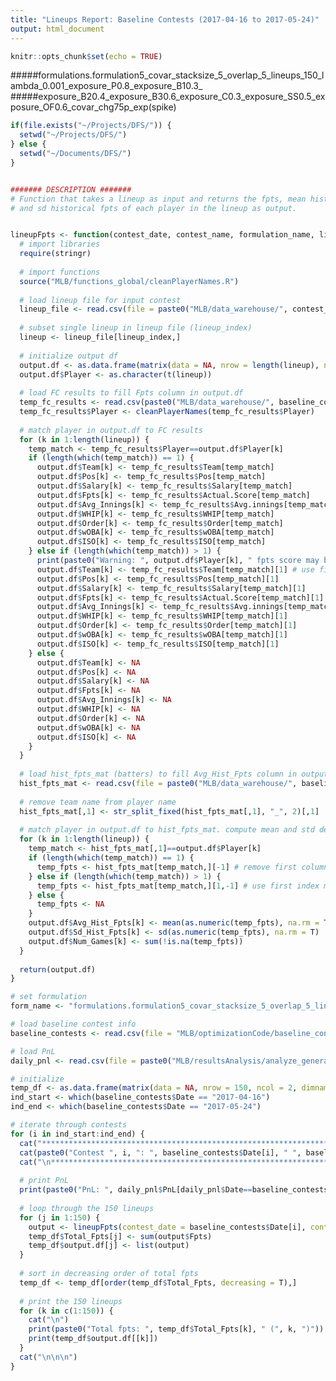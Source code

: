 ```yaml
---
title: "Lineups Report: Baseline Contests (2017-04-16 to 2017-05-24)"
output: html_document
---
```


```r
knitr::opts_chunk$set(echo = TRUE)
```


#####formulations.formulation5_covar_stacksize_5_overlap_5_lineups_150_lambda_0.001_exposure_P0.8_exposure_B10.3_
#####exposure_B20.4_exposure_B30.6_exposure_C0.3_exposure_SS0.5_exposure_OF0.6_covar_chg75p_exp(spike)


```r
if(file.exists("~/Projects/DFS/")) {
  setwd("~/Projects/DFS/")
} else {
  setwd("~/Documents/DFS/")
}


####### DESCRIPTION #######
# Function that takes a lineup as input and returns the fpts, mean historical fpts,
# and sd historical fpts of each player in the lineup as output.


lineupFpts <- function(contest_date, contest_name, formulation_name, lineup_index) {
  # import libraries
  require(stringr)
  
  # import functions
  source("MLB/functions_global/cleanPlayerNames.R") 
  
  # load lineup file for input contest
  lineup_file <- read.csv(file = paste0("MLB/data_warehouse/", contest_date, "/", contest_name, "/lineups/", formulation_name, ".csv"), stringsAsFactors = F, header = T)
  
  # subset single lineup in lineup file (lineup_index)
  lineup <- lineup_file[lineup_index,]
  
  # initialize output df
  output.df <- as.data.frame(matrix(data = NA, nrow = length(lineup), ncol = 13, dimnames = list(NULL, c("Player", "Team", "Pos", "Salary", "Fpts", "Avg_Hist_Fpts", "Sd_Hist_Fpts", "Num_Games", "Avg_Innings", "WHIP", "Order", "wOBA", "ISO"))))
  output.df$Player <- as.character(t(lineup))
  
  # load FC results to fill Fpts column in output.df
  temp_fc_results <- read.csv(paste0("MLB/data_warehouse/", baseline_contests$Date[i], "/player_results.csv"), stringsAsFactors = F, header = T)
  temp_fc_results$Player <- cleanPlayerNames(temp_fc_results$Player)
  
  # match player in output.df to FC results
  for (k in 1:length(lineup)) {
    temp_match <- temp_fc_results$Player==output.df$Player[k]
    if (length(which(temp_match)) == 1) {
      output.df$Team[k] <- temp_fc_results$Team[temp_match]
      output.df$Pos[k] <- temp_fc_results$Pos[temp_match]
      output.df$Salary[k] <- temp_fc_results$Salary[temp_match]
      output.df$Fpts[k] <- temp_fc_results$Actual.Score[temp_match]
      output.df$Avg_Innings[k] <- temp_fc_results$Avg.innings[temp_match]
      output.df$WHIP[k] <- temp_fc_results$WHIP[temp_match]
      output.df$Order[k] <- temp_fc_results$Order[temp_match]
      output.df$wOBA[k] <- temp_fc_results$wOBA[temp_match]
      output.df$ISO[k] <- temp_fc_results$ISO[temp_match]
    } else if (length(which(temp_match)) > 1) {
      print(paste0("Warning: ", output.df$Player[k], " fpts score may be incorrect b/c same name on different teams."))
      output.df$Team[k] <- temp_fc_results$Team[temp_match][1] # use first index match
      output.df$Pos[k] <- temp_fc_results$Pos[temp_match][1]
      output.df$Salary[k] <- temp_fc_results$Salary[temp_match][1]
      output.df$Fpts[k] <- temp_fc_results$Actual.Score[temp_match][1]
      output.df$Avg_Innings[k] <- temp_fc_results$Avg.innings[temp_match][1]
      output.df$WHIP[k] <- temp_fc_results$WHIP[temp_match][1]
      output.df$Order[k] <- temp_fc_results$Order[temp_match][1]
      output.df$wOBA[k] <- temp_fc_results$wOBA[temp_match][1]
      output.df$ISO[k] <- temp_fc_results$ISO[temp_match][1]
    } else {
      output.df$Team[k] <- NA
      output.df$Pos[k] <- NA
      output.df$Salary[k] <- NA
      output.df$Fpts[k] <- NA
      output.df$Avg_Innings[k] <- NA
      output.df$WHIP[k] <- NA
      output.df$Order[k] <- NA
      output.df$wOBA[k] <- NA
      output.df$ISO[k] <- NA
    }
  }
  
  # load hist_fpts_mat (batters) to fill Avg_Hist_Fpts column in output.df
  hist_fpts_mat <- read.csv(file = paste0("MLB/data_warehouse/", baseline_contests$Date[i], "/hist_fpts_mat.csv"), stringsAsFactors = F, header = T, check.names = F)
  
  # remove team name from player name
  hist_fpts_mat[,1] <- str_split_fixed(hist_fpts_mat[,1], "_", 2)[,1]
  
  # match player in output.df to hist_fpts_mat. compute mean and std dev
  for (k in 1:length(lineup)) {
    temp_match <- hist_fpts_mat[,1]==output.df$Player[k]
    if (length(which(temp_match)) == 1) {
      temp_fpts <- hist_fpts_mat[temp_match,][-1] # remove first column element (player sname)
    } else if (length(which(temp_match)) > 1) {
      temp_fpts <- hist_fpts_mat[temp_match,][1,-1] # use first index match
    } else {
      temp_fpts <- NA
    }
    output.df$Avg_Hist_Fpts[k] <- mean(as.numeric(temp_fpts), na.rm = T)
    output.df$Sd_Hist_Fpts[k] <- sd(as.numeric(temp_fpts), na.rm = T)
    output.df$Num_Games[k] <- sum(!is.na(temp_fpts))
  }
  
  return(output.df)
}

# set formulation
form_name <- "formulations.formulation5_covar_stacksize_5_overlap_5_lineups_150_lambda_0.001_exposure_P0.8_exposure_B10.3_exposure_B20.4_exposure_B30.6_exposure_C0.3_exposure_SS0.5_exposure_OF0.6_covar_chg75p_exp(spike)"

# load baseline contest info
baseline_contests <- read.csv(file = "MLB/optimizationCode/baseline_contests.csv", stringsAsFactors = F, header = T)

# load PnL
daily_pnl <- read.csv(file = paste0("MLB/resultsAnalysis/analyze_generated_lineups/", form_name, "/daily_pnl.csv"), header = T, stringsAsFactors = F)

# initialize
temp_df <- as.data.frame(matrix(data = NA, nrow = 150, ncol = 2, dimnames = list(NULL, c("Total_Fpts","output.df"))))
ind_start <- which(baseline_contests$Date == "2017-04-16")
ind_end <- which(baseline_contests$Date == "2017-05-24")

# iterate through contests
for (i in ind_start:ind_end) {
  cat("***********************************************************************************************\n")
  cat(paste0("Contest ", i, ": ", baseline_contests$Date[i], " ", baseline_contests$Contest_names[i]))
  cat("\n***********************************************************************************************\n")
  
  # print PnL
  print(paste0("PnL: ", daily_pnl$PnL[daily_pnl$Date==baseline_contests$Date[i]]))
  
  # loop through the 150 lineups
  for (j in 1:150) {
    output <- lineupFpts(contest_date = baseline_contests$Date[i], contest_name = baseline_contests$Contest_names[i], formulation_name = "formulations.formulation5_covar_stacksize_5_overlap_5_lineups_150_lambda_0.001_exposure_P0.8_exposure_B10.3_exposure_B20.4_exposure_B30.6_exposure_C0.3_exposure_SS0.5_exposure_OF0.6_covar_chg75p_exp(spike)", lineup_index = j)
    temp_df$Total_Fpts[j] <- sum(output$Fpts)
    temp_df$output.df[j] <- list(output)
  }
  
  # sort in decreasing order of total fpts
  temp_df <- temp_df[order(temp_df$Total_Fpts, decreasing = T),]
  
  # print the 150 lineups
  for (k in c(1:150)) {
    cat("\n")
    print(paste0("Total fpts: ", temp_df$Total_Fpts[k], " (", k, ")"))
    print(temp_df$output.df[[k]])
  }
  cat("\n\n\n")
}

```







